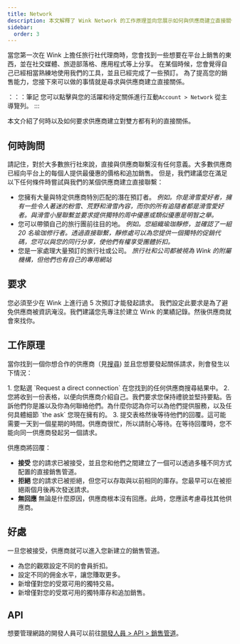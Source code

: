 ```yaml
---
title: Network
description: 本文解釋了 Wink Network 的工作原理並向您展示如何與供應商建立直接關係。
sidebar:
  order: 3
---
```


當您第一次在 Wink 上擔任旅行社代理商時，您會找到一些想要在平台上銷售的東西，並在社交媒體、旅遊部落格、應用程式等上分享。
在某個時候，您會覺得自己已經相當熟練地使用我們的工具，並且已經完成了一些預訂。
為了提高您的銷售能力，您接下來可以做的事情就是尋求與供應商建立直接關係。

：：：筆記
您可以點擊與您的活躍和待定關係進行互動`Account > Network` 從主導覽列。
:::

本文介紹了何時以及如何要求供應商建立對雙方都有利的直接關係。

## 何時詢問

請記住，對於大多數旅行社來說，直接與供應商聯繫沒有任何意義。大多數供應商已經向平台上的每個人提供最優惠的價格和追加銷售。
但是，我們建議您在滿足以下任何條件時嘗試與我們的某個供應商建立直接聯繫：

* 您擁有大量與特定供應商特別匹配的潛在預訂者。
  *例如。你是滑雪愛好者，擁有一些令人著迷的粉雪、荒野和滑雪內容，而你的所有追隨者都是滑雪愛好者。與滑雪小屋聯繫並要求提供獨特的周中優惠或類似優惠是明智之舉。*
* 您可以帶領自己的旅行團前往目的地。
  *例如。您組織瑜珈靜修，並確認了一組 20 名瑜珈修行者。透過直接聯繫，靜修處可以為您提供一個獨特的促銷代碼，您可以與您的同行分享，使他們有權享受團體折扣。*
* 您是一家處理大量預訂的旅行社或公司。
  *旅行社和公司都被視為 Wink 的附屬機構，但他們也有自己的專用網站*

## 要求

您必須至少在 Wink 上進行過 5 次預訂才能發起請求。
我們設定此要求是為了避免供應商被資訊淹沒。我們建議您先專注於建立 Wink 的業績記錄。然後供應商就會來找你。

## 工作原理

當你找到一個你想合作的供應商（見[搜尋](/studio/search/)) 並且您想要發起關係請求，則會發生以下情況：

<Steps>
  1. 您點選 `Request a direct connection` 在您找到的任何供應商搜尋結果中。
  2. 您將收到一份表格，以便向供應商介紹自己。我們要求您保持禮貌並堅持要點。告訴他們你是誰以及你為何聯絡他們。為什麼你認為你可以為他們提供服務，以及任何具體細節 `the ask` 您現在擁有的。
  3. 提交表格然後等待他們的回覆。這可能需要一天到一個星期的時間。供應商很忙，所以請耐心等待。在等待回覆時，您不能向同一供應商發起另一個請求。
</Steps>


供應商將回覆：

* **接受** 您的請求已被接受，並且您和他們之間建立了一個可以透過多種不同方式配置的直接銷售管道。
* **拒絕** 您的請求已被拒絕，但您可以存取與以前相同的庫存。您最早可以在被拒絕兩個月後再次發送請求。
* **無回應** 無論是什麼原因，供應商根本沒有回應。此時，您應該考慮尋找其他供應商。

## 好處

一旦您被接受，供應商就可以進入您新建立的銷售管道。

* 為您的觀眾設定不同的會員折扣。
* 設定不同的佣金水平，讓您賺取更多。
* 新增僅對您的受眾可用的獨特交易。
* 新增僅對您的受眾可用的獨特庫存和追加銷售。

## API

想要管理網路的開發人員可以前往[開發人員 > API > 銷售管道](/developers/apis/#sales-channel-api)。

